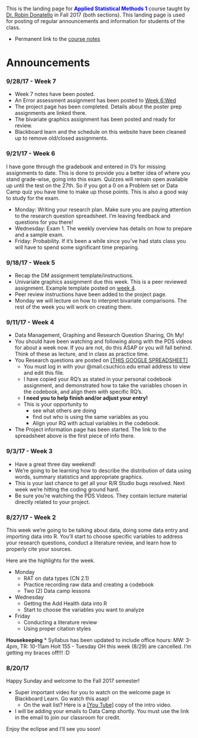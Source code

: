 
This is the landing page for <span style="color:blue">**Applied Statistical Methods 1**</span> course taught by [Dr. Robin Donatello](www.norcalbiostat.com)  in Fall 2017 (both sections). This landing page is used for posting of regular announcements and information for students of the class. 

* Permanent link to the [course notes](docs/RAD_course_notes.pdf)


# Announcements

### 9/28/17 - Week 7
* Week 7 notes have been posted. 
* An Error assessment assignment has been posted to [Week 6:Wed](https://norcalbiostat.github.io/MATH315/wk06.html#wednesday:_exam_1)
* The project page has been completed. Details about the poster prep assignments are linked there. 
* The bivariate graphics assignment has been posted and ready for review. 
* Blackboard learn and the schedule on this website have been cleaned up to remove old/closed assignments. 


### 9/21/17 - Week 6
I have gone through the gradebook and entered in 0's for missing assignments to date. This is done to provide you a better idea of where you stand grade-wise, going into this exam. Quizzes will remain open available up until the test on the 27th. So if you got a 0 on a Problem set or Data Camp quiz you have time to make up those points. This is also a good way to study for the exam. 


* Monday: Writing your research plan. Make sure you are paying attention to the research question spreadsheet. I'm leaving feedback and questions for you there!
* Wednesday: Exam 1. The weekly overview has details on how to prepare and a sample exam. 
* Friday: Probability. If it's been a while since you've had stats class you will have to spend some significant time preparing. 

### 9/18/17 - Week 5
* Recap the DM assignment template/instructions. 
* Univariate graphics assignment due this week. This is a peer reviewed assignment. Example template posted on [week 4](https://norcalbiostat.github.io/MATH315/wk04.html).
* Peer review instructions have been added to the project page. 
* Monday we will lecture on how to interpret bivariate comparisons. The rest of the week you will work on creating them. 



### 9/11/17 - Week 4
* Data Management, Graphing and Research Question Sharing, Oh My!
* You should have been watching and following along with the PDS videos for about a week now. If you are not, do this ASAP or you will fall behind. Think of these as lecture, and in class as practice time. 
* You Research questions are posted on [[THIS GOOGLE SPREADSHEET]](https://docs.google.com/a/mail.csuchico.edu/spreadsheets/d/17KyM74omyRXPa322ieiU0iv-hjiO7THhAD5TVkI1qgo/edit?usp=sharing)
    - You must log in with your @mail.csuchico.edu email address to view and edit this file. 
    - I have copied your RQ's as stated in your personal codebook assignment, and demonstrated how to take the variables chosen in the codebook, and align them with specific RQ's. 
    - **I need you to help finish and/or adjust your entry!** 
    - This is your opportunity to 
        - see what others are doing
        - find out who is using the same variables as you
        - Align your RQ with actual variables in the codebook. 
* The Project information page has been started. The link to the spreadsheet above is the first piece of info there. 
    

### 9/3/17 - Week 3

* Have a great three day weekend!
* We're going to be learning how to describe the distribution of data using words, summary statistics and appropriate graphics.
* This is your last chance to get all your R/R Studio bugs resolved. Next week we're hitting the coding ground hard. 
* Be sure you're watching the PDS Videos. They contain lecture material directly related to your project. 

### 8/27/17 - Week 2

This week we're going to be talking about data, doing some data entry and importing data into R.
You'll start to choose specific variables to address your research questions, conduct a literature review, and learn how to properly cite your sources. 

Here are the highlights for the week. 

* Monday
    - RAT on data types (CN 2.1)
    - Practice recording raw data and creating a codebook
    - Two (2) Data camp lessons
* Wednesday
    - Getting the Add Health data into R
    - Start to choose the variables you want to analyze
* Friday
    - Conducting a literature review
    - Using proper citation styles

**Housekeeping**
* Syllabus has been updated to include office hours: MW: 3-4pm, TR: 10-11am Holt 155
    - Tuesday OH this week (8/29) are cancelled. I'm getting my braces off!!! :D  

    

### 8/20/17

Happy Sunday and welcome to the Fall 2017 semester! 

* Super important video for you to watch on the welcome page in Blackboard Learn. Go watch this asap!
    - On the wait list? Here is a [[You Tube]](https://www.youtube.com/watch?v=cVQPU59h6OY) copy of the intro video. 
* I will be adding your emails to Data Camp shortly. You must use the link in the email to join our classroom for credit. 

Enjoy the eclipse and I'll see you soon!


